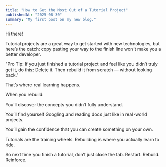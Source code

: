 ```yaml
---
title: "How to Get the Most Out of a Tutorial Project"
publishedAt: "2025-08-30"
summary: "My first post on my new blog."
---
```


Hi there!

Tutorial projects are a great way to get started with new technologies, but here’s the catch: copy pasting your way to the finish line won’t make you a better developer.

"Pro Tip: If you just finished a tutorial project and feel like you didn’t truly get it, do this:
Delete it. Then rebuild it from scratch — without looking back."

That’s where real learning happens.

When you rebuild:

You’ll discover the concepts you didn’t fully understand.

You’ll find yourself Googling and reading docs just like in real-world projects.

You’ll gain the confidence that you can create something on your own.

Tutorials are the training wheels. Rebuilding is where you actually learn to ride.

So next time you finish a tutorial, don’t just close the tab. Restart. Rebuild. Reinforce.
